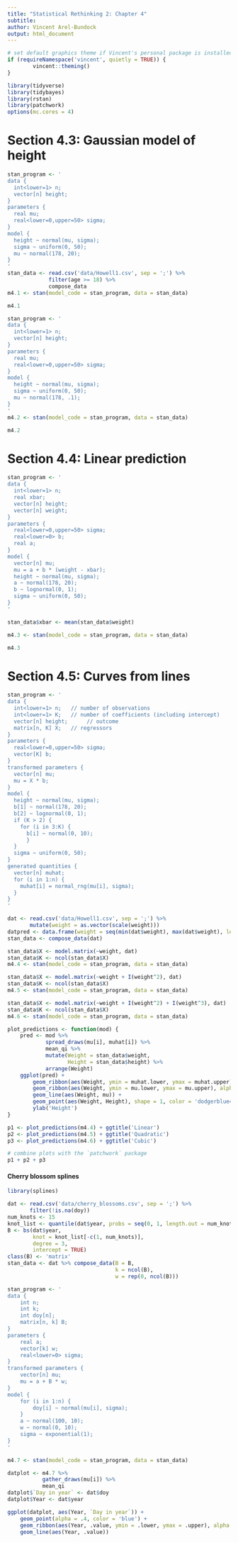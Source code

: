 ```yaml
---
title: "Statistical Rethinking 2: Chapter 4"
subtitle:
author: Vincent Arel-Bundock
output: html_document
---
```


```r
# set default graphics theme if Vincent's personal package is installed
if (requireNamespace('vincent', quietly = TRUE)) {
        vincent::theming()
}
```

```r
library(tidyverse)
library(tidybayes)
library(rstan)
library(patchwork)
options(mc.cores = 4)
```

# Section 4.3: Gaussian model of height

```r
stan_program <- '
data {
  int<lower=1> n;
  vector[n] height;
}
parameters {
  real mu;
  real<lower=0,upper=50> sigma;
}
model {
  height ~ normal(mu, sigma);
  sigma ~ uniform(0, 50);
  mu ~ normal(178, 20);
}
'
stan_data <- read.csv('data/Howell1.csv', sep = ';') %>%
 			 filter(age >= 18) %>%
             compose_data
m4.1 <- stan(model_code = stan_program, data = stan_data)
```

```r
m4.1
```

```r
stan_program <- '
data {
  int<lower=1> n;
  vector[n] height;
}
parameters {
  real mu;
  real<lower=0,upper=50> sigma;
}
model {
  height ~ normal(mu, sigma);
  sigma ~ uniform(0, 50);
  mu ~ normal(178, .1);
}
'
m4.2 <- stan(model_code = stan_program, data = stan_data)
```

```r
m4.2
```

# Section 4.4: Linear prediction

```r
stan_program <- '
data {
  int<lower=1> n;
  real xbar;
  vector[n] height;
  vector[n] weight;
}
parameters {
  real<lower=0,upper=50> sigma;
  real<lower=0> b;
  real a;
}
model {
  vector[n] mu;
  mu = a + b * (weight - xbar);
  height ~ normal(mu, sigma);
  a ~ normal(178, 20);
  b ~ lognormal(0, 1);
  sigma ~ uniform(0, 50);
}
'

stan_data$xbar <- mean(stan_data$weight)

m4.3 <- stan(model_code = stan_program, data = stan_data)
```

```r
m4.3
```

# Section 4.5: Curves from lines

```r
stan_program <- '
data {
  int<lower=1> n;   // number of observations
  int<lower=1> K;   // number of coefficients (including intercept)
  vector[n] height;      // outcome
  matrix[n, K] X;   // regressors
}
parameters {
  real<lower=0,upper=50> sigma;
  vector[K] b;
}
transformed parameters {
  vector[n] mu;
  mu = X * b;
}
model {
  height ~ normal(mu, sigma);
  b[1] ~ normal(178, 20);
  b[2] ~ lognormal(0, 1);
  if (K > 2) {
    for (i in 3:K) {
      b[i] ~ normal(0, 10);
      }
  }
  sigma ~ uniform(0, 50);
}
generated quantities {
  vector[n] muhat;
  for (i in 1:n) {
    muhat[i] = normal_rng(mu[i], sigma);
  }
}
'

dat <- read.csv('data/Howell1.csv', sep = ';') %>%
       mutate(weight = as.vector(scale(weight)))
datpred <- data.frame(weight = seq(min(dat$weight), max(dat$weight), length.out = 100))
stan_data <- compose_data(dat)

stan_data$X <- model.matrix(~weight, dat)
stan_data$K <- ncol(stan_data$X)
m4.4 <- stan(model_code = stan_program, data = stan_data)

stan_data$X <- model.matrix(~weight + I(weight^2), dat)
stan_data$K <- ncol(stan_data$X)
m4.5 <- stan(model_code = stan_program, data = stan_data)

stan_data$X <- model.matrix(~weight + I(weight^2) + I(weight^3), dat)
stan_data$K <- ncol(stan_data$X)
m4.6 <- stan(model_code = stan_program, data = stan_data)
```

```r
plot_predictions <- function(mod) {
    pred <- mod %>% 
            spread_draws(mu[i], muhat[i]) %>%
            mean_qi %>%
            mutate(Weight = stan_data$weight,
                   Height = stan_data$height) %>%
            arrange(Weight)
    ggplot(pred) +
        geom_ribbon(aes(Weight, ymin = muhat.lower, ymax = muhat.upper), alpha = .2) +
        geom_ribbon(aes(Weight, ymin = mu.lower, ymax = mu.upper), alpha = .2, fill = 'red') +
        geom_line(aes(Weight, mu)) +
        geom_point(aes(Weight, Height), shape = 1, color = 'dodgerblue4', alpha = .5) +
        ylab('Height')
}

p1 <- plot_predictions(m4.4) + ggtitle('Linear')
p2 <- plot_predictions(m4.5) + ggtitle('Quadratic')
p3 <- plot_predictions(m4.6) + ggtitle('Cubic')

# combine plots with the `patchwork` package
p1 + p2 + p3
```

#### Cherry blossom splines

```r
library(splines)

dat <- read.csv('data/cherry_blossoms.csv', sep = ';') %>%
       filter(!is.na(doy))
num_knots <- 15
knot_list <- quantile(dat$year, probs = seq(0, 1, length.out = num_knots))
B <- bs(dat$year,
        knot = knot_list[-c(1, num_knots)],
        degree = 3,
        intercept = TRUE)
class(B) <- 'matrix'
stan_data <- dat %>% compose_data(B = B, 
                                  k = ncol(B),
                                  w = rep(0, ncol(B)))

stan_program <- '
data {
    int n;
    int k;
    int doy[n];
    matrix[n, k] B;
}
parameters {
    real a;
    vector[k] w;
    real<lower=0> sigma;
}
transformed parameters {
    vector[n] mu;
    mu = a + B * w;
}
model {
    for (i in 1:n) {
        doy[i] ~ normal(mu[i], sigma);
    }
    a ~ normal(100, 10);
    w ~ normal(0, 10);
    sigma ~ exponential(1);
}
'

m4.7 <- stan(model_code = stan_program, data = stan_data)
```

```r
datplot <- m4.7 %>% 
           gather_draws(mu[i]) %>%
           mean_qi 
datplot$`Day in year` <- dat$doy
datplot$Year <- dat$year

ggplot(datplot, aes(Year, `Day in year`)) + 
    geom_point(alpha = .4, color = 'blue') +
    geom_ribbon(aes(Year, .value, ymin = .lower, ymax = .upper), alpha = .2) +
    geom_line(aes(Year, .value))
```
